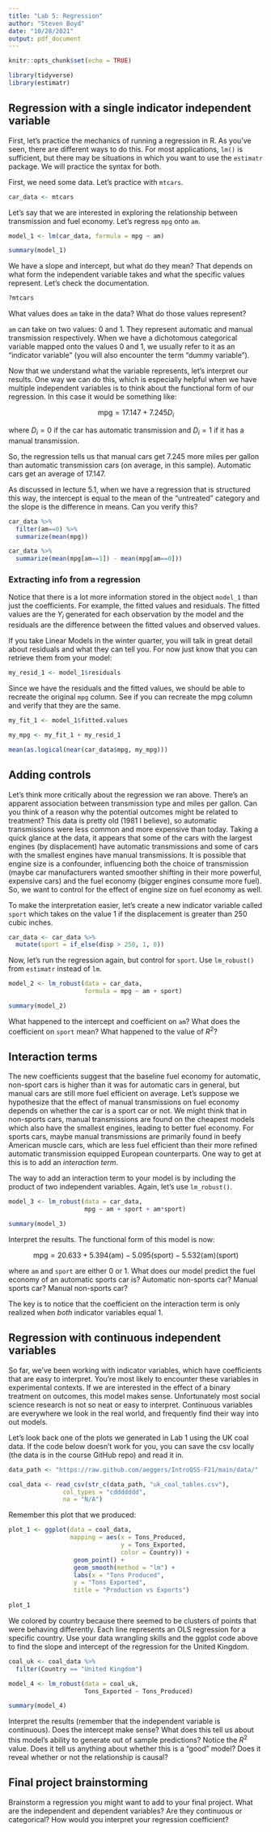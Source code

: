 ---
title: "Lab 5: Regression"
author: "Steven Boyd"
date: "10/28/2021"
output: pdf_document
---

```{r setup, include=FALSE}
knitr::opts_chunk$set(echo = TRUE)
```

```{r, include=FALSE}
library(tidyverse)
library(estimatr)
```

## Regression with a single indicator independent variable

First, let's practice the mechanics of running a regression in R. As you've seen, there are different ways to do this. For most applications, `lm()` is sufficient, but there may be situations in which you want to use the `estimatr` package. We will practice the syntax for both. 

First, we need some data. Let's practice with `mtcars`.

```{r}
car_data <- mtcars
```

Let's say that we are interested in exploring the relationship between transmission and fuel economy. Let's regress `mpg` onto `am`.

```{r}
model_1 <- lm(car_data, formula = mpg ~ am)

summary(model_1)
```
We have a slope and intercept, but what do they mean? That depends on what form the independent variable takes and what the specific values represent. Let's check the documentation. 

```{r}
?mtcars
```

What values does `am` take in the data? What do those values represent?

`am` can take on two values: 0 and 1. They represent automatic and manual transmission respectively. When we have a dichotomous categorical variable mapped onto the values 0 and 1, we usually refer to it as an "indicator variable" (you will also encounter the term "dummy variable"). 

Now that we understand what the variable represents, let's interpret our results. One way we can do this, which is especially helpful when we have multiple independent variables is to think about the functional form of our regression. In this case it would be something like:

$$\text{mpg} = 17.147 + 7.245 D_{i} $$

where $D_i = 0$ if the car has automatic transmission and $D_i = 1$ if it has a manual transmission. 

So, the regression tells us that manual cars get 7.245 more miles per gallon than automatic transmission cars (on average, in this sample). Automatic cars get an average of 17.147. 

As discussed in lecture 5.1, when we have a regression that is structured this way, the intercept is equal to the mean of the "untreated" category and the slope is the difference in means. Can you verify this?

```{r}
car_data %>%
  filter(am==0) %>%
  summarize(mean(mpg))

car_data %>%
  summarize(mean(mpg[am==1]) - mean(mpg[am==0]))
```

### Extracting info from a regression

Notice that there is a lot more information stored in the object `model_1` than just the coefficients. For example, the fitted values and residuals. The fitted values are the $Y_i$ generated for each observation by the model and the residuals are the difference between the fitted values and observed values. 

If you take Linear Models in the winter quarter, you will talk in great detail about residuals and what they can tell you. For now just know that you can retrieve them from your model:

```{r}
my_resid_1 <- model_1$residuals
```

Since we have the residuals and the fitted values, we should be able to recreate the original `mpg` column. See if you can recreate the mpg column and verify that they are the same.

```{r}
my_fit_1 <- model_1$fitted.values

my_mpg <- my_fit_1 + my_resid_1

mean(as.logical(near(car_data$mpg, my_mpg)))
```

## Adding controls

Let's think more critically about the regression we ran above. There's an apparent association between transmission type and miles per gallon. Can you think of a reason why the potential outcomes might be related to treatment? This data is pretty old (1981 I believe), so automatic transmissions were less common and more expensive than today. Taking a quick glance at the data, it appears that some of the cars with the largest engines (by displacement) have automatic transmissions and some of cars with the smallest engines have manual transmissions. It is possible that engine size is a confounder, influencing both the choice of transmission (maybe car manufacturers wanted smoother shifting in their more powerful, expensive cars) and the fuel economy (bigger engines consume more fuel). So, we want to control for the effect of engine size on fuel economy as well. 

To make the interpretation easier, let's create a new indicator variable called `sport` which takes on the value 1 if the displacement is greater than 250 cubic inches.

```{r}
car_data <- car_data %>%
  mutate(sport = if_else(disp > 250, 1, 0))
```

Now, let's run the regression again, but control for `sport`. Use `lm_robust()` from `estimatr` instead of `lm`.

```{r}
model_2 <- lm_robust(data = car_data, 
                     formula = mpg ~ am + sport)

summary(model_2)
```

What happened to the intercept and coefficient on `am`? What does the coefficient on `sport` mean? What happened to the value of $R^2$?

## Interaction terms

The new coefficients suggest that the baseline fuel economy for automatic, non-sport cars is higher than it was for automatic cars in general, but manual cars are still more fuel efficient on average. Let's suppose we hypothesize that the effect of manual transmissions on fuel economy depends on whether the car is a sport car or not. We might think that in non-sports cars, manual transmissions are found on the cheapest models which also have the smallest engines, leading to better fuel economy. For sports cars, maybe manual transmissions are primarily found in beefy American muscle cars, which are less fuel efficient than their more refined automatic transmission equipped European counterparts. One way to get at this is to add an *interaction term*.

The way to add an interaction term to your model is by including the product of two independent variables. Again, let's use `lm_robust()`.

```{r}
model_3 <- lm_robust(data = car_data,
                     mpg ~ am + sport + am*sport)

summary(model_3)
```

Interpret the results. The functional form of this model is now:

$$\text{mpg} = 20.633 + 5.394( \text{am}) - 5.095 (\text{sport}) - 5.532 (\text{am})(\text{sport}) $$

where `am` and `sport` are either 0 or 1. What does our model predict the fuel economy of an automatic sports car is? Automatic non-sports car? Manual sports car? Manual non-sports car?

The key is to notice that the coefficient on the interaction term is only realized when *both* indicator variables equal 1. 

## Regression with continuous independent variables

So far, we've been working with indicator variables, which have coefficients that are easy to interpret. You're most likely to encounter these variables in experimental contexts. If we are interested in the effect of a binary treatment on outcomes, this model makes sense. Unfortunately most social science research is not so neat or easy to interpret. Continuous variables are everywhere we look in the real world, and frequently find their way into out models. 

Let's look back one of the plots we generated in Lab 1 using the UK coal data. If the code below doesn't work for you, you can save the csv locally (the data is in the course GitHub repo) and read it in. 

```{r}
data_path <- "https://raw.github.com/aeggers/IntroQSS-F21/main/data/"

coal_data <- read_csv(str_c(data_path, "uk_coal_tables.csv"), 
               col_types = "cddddddd", 
               na = "N/A") 
```

Remember this plot that we produced:

```{r}
plot_1 <- ggplot(data = coal_data, 
                 mapping = aes(x = Tons_Produced, 
                               y = Tons_Exported,
                               color = Country)) +
                  geom_point() + 
                  geom_smooth(method = "lm") + 
                  labs(x = "Tons Produced", 
                  y = "Tons Exported", 
                  title = "Production vs Exports")
    
plot_1
```

We colored by country because there seemed to be clusters of points that were behaving differently. Each line represents an OLS regression for a specific country. Use your data wrangling skills and the ggplot code above to find the slope and intercept of the regression for the United Kingdom.  

```{r}
coal_uk <- coal_data %>%
  filter(Country == "United Kingdom")

model_4 <- lm_robust(data = coal_uk,
                     Tons_Exported ~ Tons_Produced)

summary(model_4)
```

Interpret the results (remember that the independent variable is continuous). Does the intercept make sense? What does this tell us about this model's ability to generate out of sample predictions? Notice the $R^{2}$ value. Does it tell us anything about whether this is a "good" model? Does it reveal whether or not the relationship is causal?

## Final project brainstorming

Brainstorm a regression you might want to add to your final project. What are the independent and dependent variables? Are they continuous or categorical? How would you interpret your regression coefficient?  